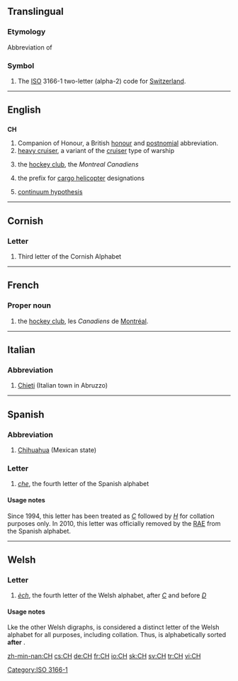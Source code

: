==Translingual==

===Etymology===
Abbreviation of {{etyl|la|mul}} {{term||Confoederatio [[Helvetica]]|Swiss confederation}}

===Symbol===
{{head|mul|symbol}}
# The [[ISO]] 3166-1 two-letter (alpha-2) code for [[Switzerland]].

[[Category:ISO 3166-1]]
----

==English==
{{wikipedia|Order of the Companions of Honour}}

==={{initialism}}===
'''CH'''

# Companion of Honour, a British [[honour]] and [[postnomial]] abbreviation.
# [[heavy cruiser]], a variant of the [[cruiser]] type of warship
# {{Canada}} the [[hockey club]], the ''Montreal Canadiens''
# {{US|army|aviation}} the prefix for [[cargo helicopter]] designations
# {{set theory}} [[continuum hypothesis]]

----

==Cornish==

===Letter===
{{head|kw|letter|upper case||lower case|ch}}

# Third letter of the Cornish Alphabet

----

==French==

===Proper noun===
{{fr-proper noun}} {{m|p}}

# {{Canada|lang=fr}} the [[hockey club]], les ''Canadiens'' de [[Montréal]].

----

==Italian==

===Abbreviation===
{{head|it|abbreviation}}

# [[Chieti]] (Italian town in Abruzzo)

----

==Spanish==

===Abbreviation===
{{head|es|abbreviation}}

# [[Chihuahua]] (Mexican state)

===Letter===
{{head|es|letter|upper case||lower case|ch|mixed case|Ch}}

# ''[[che]]'', the fourth letter of the Spanish alphabet

====Usage notes====
Since 1994, this letter has been treated as ''[[C]]'' followed by ''[[H]]'' for collation purposes only. In 2010, this letter was officially removed by the [[RAE]] from the Spanish alphabet.

----

==Welsh==

===Letter===
{{head|cy|letter|upper case||lower case|ch|mixed case|Ch}}

# ''[[èch]]'', the fourth letter of the Welsh alphabet, after ''[[C]]'' and before ''[[D]]''

====Usage notes====
Lke the other Welsh digraphs, {{term|CH}} is considered a distinct letter of the Welsh alphabet for all purposes, including collation.  Thus, {{term|chwech|CHWECH}} is alphabetically sorted '''after''' {{term|cyllell|CYLLELL}}.

[[zh-min-nan:CH]]
[[cs:CH]]
[[de:CH]]
[[fr:CH]]
[[io:CH]]
[[sk:CH]]
[[sv:CH]]
[[tr:CH]]
[[vi:CH]]